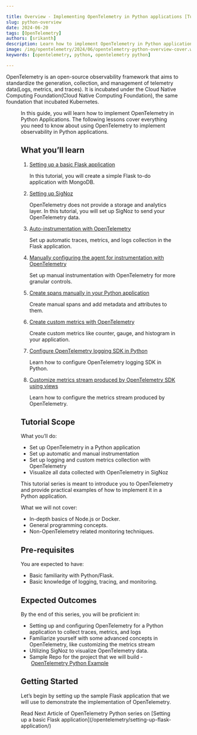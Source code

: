 ```yaml
---

title: Overview - Implementing OpenTelemetry in Python applications [Tutorial Series]
slug: python-overview
date: 2024-06-20
tags: [OpenTelemetry]
authors: [srikanth]
description: Learn how to implement OpenTelemetry in Python applications with this tutorial series that covers everything from scratch - auto-instrumentation, manual instrumentation, custom metrics, logs, and some more advanced concepts in OpenTelemetry
image: /img/opentelemetry/2024/06/opentelemetry-python-overview-cover.webp
keywords: [opentelemetry, python, opentelemetry python]

---
```


<head>
  <link rel="canonical" href="https://signoz.io/opentelemetry/python-overview/"/>
</head>

OpenTelemetry is an open-source observability framework that aims to standardize the generation, collection, and management of telemetry data(Logs, metrics, and traces). It is incubated under the Cloud Native Computing Foundation(Cloud Native Computing Foundation), the same foundation that incubated Kubernetes.

<Figure src="/img/opentelemetry/2024/06/opentelemetry-python-overview-cover.webp" alt="" caption="" />

In this guide, you will learn how to implement OpenTelemetry in Python Applications. The following lessons cover everything you need to know about using OpenTelemetry to implement observability in Python applications.

## What you’ll learn

1. [Setting up a basic Flask application](/opentelemetry/setting-up-flask-application/)

    In this tutorial, you will create a simple Flask to-do application with MongoDB.

2. [Setting up SigNoz](/opentelemetry/setting-up-signoz/)

   OpenTelemetry does not provide a storage and analytics layer. In this tutorial, you will set up SigNoz to send your OpenTelemetry data.

3. [Auto-instrumentation with OpenTelemetry](/opentelemetry/python-auto-instrumentation/)

   Set up automatic traces, metrics, and logs collection in the Flask application.

4. [Manually configuring the agent for instrumentation with OpenTelemetry](/opentelemetry/manually-configuring-opentelemetry-agent/)
   
   Set up manual instrumentation with OpenTelemetry for more granular controls.

5. [Create spans manually in your Python application](/opentelemetry/manual-spans-in-python-application/)
   
   Create manual spans and add metadata and attributes to them.

6. [Create custom metrics with OpenTelemetry](/opentelemetry/python-custom-metrics/)
   
   Create custom metrics like counter, gauge, and histogram in your application.

7. [Configure OpenTelemetry logging SDK in Python](/opentelemetry/logging-in-python/)
   
   Learn how to configure OpenTelemetry logging SDK in Python.

8. [Customize metrics stream produced by OpenTelemetry SDK using views](/opentelemetry/customize-metrics-streams-produced-by-opentelemetry-python-sdk/)
   
   Learn how to configure the metrics stream produced by OpenTelemetry.

## Tutorial Scope

What you’ll do:

- Set up OpenTelemetry in a Python application
- Set up automatic and manual instrumentation
- Set up logging and custom metrics collection with OpenTelemetry
- Visualize all data collected with OpenTelemetry in SigNoz

This tutorial series is meant to introduce you to OpenTelemetry and provide practical examples of how to implement it in a Python application.

What we will not cover:

- In-depth basics of Node.js or Docker.
- General programming concepts.
- Non-OpenTelemetry related monitoring techniques.

## Pre-requisites

You are expected to have:

- Basic familiarity with Python/Flask.
- Basic knowledge of logging, tracing, and monitoring.

## Expected Outcomes

By the end of this series, you will be proficient in:

- Setting up and configuring OpenTelemetry for a Python application to collect traces, metrics, and logs
- Familiarize yourself with some advanced concepts in OpenTelemetry, like customizing the metrics stream
- Utilizing SigNoz to visualize OpenTelemetry data.
- Sample Repo for the project that we will build - [OpenTelemetry Python Example](https://github.com/SigNoz/opentelemetry-python-example)

## Getting Started

Let’s begin by setting up the sample Flask application that we will use to demonstrate the implementation of OpenTelemetry.


<Admonition type="info">
Read Next Article of OpenTelemetry Python series on [Setting up a basic Flask application](/opentelemetry/setting-up-flask-application/)
</Admonition>
